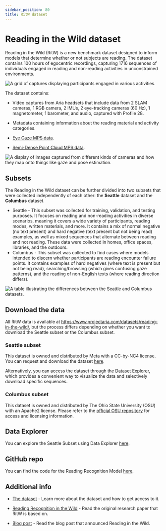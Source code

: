 ```yaml
---
sidebar_position: 80
title: RitW dataset
---
```


# Reading in the Wild dataset

Reading in the Wild (RitW) is a new benchmark dataset designed to inform models that determine whether or not subjects are reading. The dataset contains 100 hours of egocentric recordings, capturing 1716 sequences of individuals engaged in reading and non-reading activities in unconstrained environments.

![A grid of captures displaying participants engaged in various activities.](/img/open_datasets/ritw/image-grid.png)

The dataset contains:
* Video captures from Aria headsets that include data from 2 SLAM cameras, 1 RGB camera, 2 IMUs, 2 eye-tracking cameras (60 Hz), 1 magnetometer, 1 barometer, and audio, captured with Profile 28.

* Metadata containing information about the reading material and activity categories.

* [Eye Gaze MPS data](../data_formats/mps/mps_eye_gaze.mdx).

* [Semi-Dense Point Cloud MPS data](../data_formats/mps/slam/mps_pointcloud.mdx).

![A display of images captured from different kinds of cameras and how they map onto things like gaze and pose estimation.](/img/open_datasets/ritw/camera-comparison.png)


## Subsets
The Reading in the Wild dataset can be further divided into two subsets that were collected independently of each other: the **Seattle** dataset and the **Columbus** dataset.
* Seattle - This subset was collected for training, validation, and testing purposes. It focuses on reading and non-reading activities in diverse scenarios, meaning it covers a wide variety of participants, reading modes, written materials, and more. It contains a mix of normal negative (no text present) and hard negative (text present but not being read) examples, as well as mixed sequences that alternate between reading and not reading. These data were collected in homes, office spaces, libraries, and the outdoors.
* Columbus - This subset was collected to find cases where models intended to discern whether participants are reading encounter failure points. It contains examples of hard negatives (where text is present but not being read), searching/browsing (which gives confusing gaze patterns), and the reading of non-English texts (where reading direction differs).

![A table illustrating the differences between the Seattle and Columbus datasets.](/img/open_datasets/ritw/subset-table.png)


## Download the data
All RitW data is available at https://www.projectaria.com/datasets/reading-in-the-wild/, but the process differs depending on whether you want to download the Seattle subset or the Columbus subset.

### Seattle subset
This dataset is owned and distributed by Meta with a CC-by-NC4 license. You can request and download the dataset [here](https://www.projectaria.com/datasets/reading-in-the-wild/#download-dataset).

Alternatively, you can access the dataset through the [Dataset Explorer](https://explorer.projectaria.com/ritw), which provides a convenient way to visualize the data and selectively download specific sequences.

### Columbus subset
This dataset is owned and distributed by The Ohio State University (OSU) with an Apache2 license. Please refer to the [official OSU repository](https://github.com/AIoT-MLSys-Lab/Reading-in-the-Wild-Columbus/) for access and licensing information.

## Data Explorer
You can explore the Seattle Subset using Data Explorer [here](https://explorer.projectaria.com/ritw).

## GitHub repo
You can find the code for the Reading Recognition Model [here](https://github.com/facebookresearch/reading_in_the_wild).

## Additional info
* [The dataset](https://www.projectaria.com/reading-in-the-wild/) - Learn more about the dataset and how to get access to it.

* [Reading Recognition in the Wild](https://arxiv.org/abs/2505.24848) - Read the original research paper that RitW is based on.

* [Blog post](https://www.projectaria.com/news/introducing-reading-recognition-in-the-wild/) - Read the blog post that announced Reading in the Wild.

